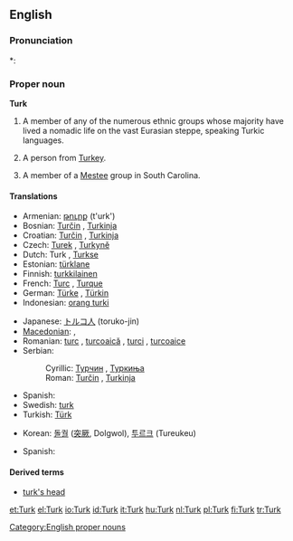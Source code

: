 {{also|turk|Türk}}
==English==

===Pronunciation===
*: {{rhymes|ɜː(r)k}}

===Proper noun===
'''Turk'''

# A member of any of the numerous ethnic groups whose majority have lived a nomadic life on the vast Eurasian steppe, speaking Turkic languages.
# {{nonstandard}} A person from [[Turkey]].
# A member of a [[Mestee]] group in South Carolina.

====Translations====
{{trans-top|Turkish nationals}}
* Armenian: [[թուրք]] (t'urk')
* Bosnian: [[Turčin]] {{m}}, [[Turkinja]] {{f}}
* Croatian: [[Turčin]] {{m}}, [[Turkinja]] {{f}}
* Czech: [[Turek]] {{m}}, [[Turkyně]] {{f}}
* Dutch: Turk {{m}}, [[Turkse]] {{f}}
* Estonian: [[türklane]]
* Finnish: [[turkkilainen]]
* French: [[Turc]] {{m}}, [[Turque]] {{f}}
* German: [[Türke]] {{m}}, [[Türkin]] {{f}}
* Indonesian: [[orang turki]]
{{trans-mid}}
* Japanese: [[トルコ人]] (toruko-jin)
* [[Macedonian]]: {{t|mk|Турчин|m|tr=Túrčin|sc=Cyrl}},  {{t|mk|Турчинка|f|tr=Túrčinka|sc=Cyrl}}
* Romanian: [[turc]] {{m}}, [[turcoaică]] {{f}}, [[turci]] {{m|p}}, [[turcoaice]] {{f|p}}
* Serbian:
*: Cyrillic: [[Турчин]] {{m}}, [[Туркиња]] {{f}}
*: Roman: [[Turčin]] {{m}}, [[Turkinja]] {{f}}
* Spanish: {{t|es|turco|m}}
* Swedish: [[turk]] {{c}}
* Turkish: [[Türk]]
{{trans-bottom}}

{{trans-top|Turkic speakers}}
* Korean: [[돌궐]] ([[突]][[厥]], Dolgwol), [[투르크]] (Tureukeu)
{{trans-mid}}
* Spanish: {{t|es|turco|m}}
{{trans-bottom}}

====Derived terms====
* [[turk's head]]

[[Category:English proper nouns]]

[[et:Turk]]
[[el:Turk]]
[[io:Turk]]
[[id:Turk]]
[[it:Turk]]
[[hu:Turk]]
[[nl:Turk]]
[[pl:Turk]]
[[fi:Turk]]
[[tr:Turk]]